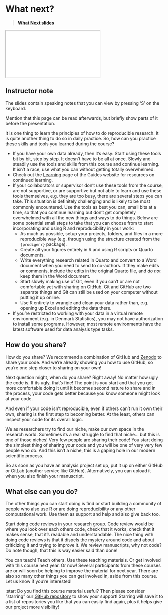 # What next?

> [**What Next slides**](../slides/what-next.html)

<div>

```{=html}
<iframe class="slide-deck" src="../slides/what-next.html"></iframe>
```

</div>

::: {.callout-note collapse="true"}
## Instructor note

The slides contain speaking notes that you can view by pressing 'S' on
the keyboard.

Mention that this page can be read afterwards, but briefly show parts of
it before the presentation.
:::

It is one thing to learn the principles of how to do reproducible
research. It is quite another thing to do so in daily practice. So, how
can you practice these skills and tools you learned during the course?

-   If you have your own data already, then it's easy: Start using these
    tools bit by bit, step by step. It doesn't have to be all at once.
    Slowly and steadily use the tools and skills from this course and
    continue learning. It isn't a race, use what you can without getting
    totally overwhelmed.
-   Check out the [Learning](https://guides.rostools.org/learning.html)
    page of the Guides website for resources on continued learning.
-   If your collaborators or supervisor don't use these tools from the
    course, are not supportive, or are supportive but not able to learn
    and use these tools themselves, e.g. they are too busy, there are
    several steps you can take. This situation is definitely challenging
    and is likely to be most commonly encountered. Use the tools as best
    you can, small bits at a time, so that you continue learning but
    don't get completely overwhelmed with all the new things and ways to
    do things. Below are some potential small steps to take that you can
    choose from to start incorporating and using R and reproducibility
    in your work:
    -   As much as possible, setup your projects, folders, and files in
        a more reproducible way (e.g. through using the structure
        created from the `{prodigenr}` package).
    -   Create all your figures entirely in R and using R scripts or
        Quarto documents.
    -   Write everything research related in Quarto and convert to a
        Word document when you need to send to co-authors. If they make
        edits or comments, include the edits in the original Quarto
        file, and *do not* keep them in the Word document.
    -   Start slowly making use of Git, even if you can't or are not
        comfortable yet with sharing on GitHub. Git and GitHub are two
        separate things and Git can still be used on your computer
        without putting it up online.
    -   Use R entirely to wrangle and clean your data rather than, e.g.
        opening up Excel and editing the data there.
-   If you're restricted to working with your data in a virtual remote
    environment (e.g. in Denmark Statistics), you may not have
    authorization to install some programs. However, most remote
    environments have the latest software used for data analysis type
    tasks.

## How do you share?

How do you share? We recommend a combination of GitHub and
[Zenodo](https://zenodo.org/) to share your code. And we're already
showing you how to use GitHub, so you're one step closer to sharing on
your own!

Next question might, when do you share? Right away! No matter how ugly
the code is. If its ugly, that's fine! The point is you start and that
you get more comfortable doing it until it becomes second nature to
share and in the process, your code gets better because you know someone
might look at your code.

And even if your code isn't reproducible, even if others can't run it
own their own, sharing is the first step to becoming better. At the
least, others can inspect your code for its overall logic.

We as researchers try to find our niche, make our own space in the
research world. Sometimes its a real struggle to find that niche... but
this is one of those niches! Very few people are sharing their code! You
start doing the simplest thing of sharing your code and you will be one
of very very few people who do. And this isn't a niche, this is a gaping
hole in our modern scientific process.

So as soon as you have an analysis project set up, put it up on either
GitHub or GitLab (another service like GitHub). Alternatively, you can
upload it when you also finish your manuscript.

## What else can you do?

The other things you can start doing is find or start building a
community of people who also use R or are doing reproducibility or any
other computational work. Use them as support and help and also give
back too.

Start doing code reviews in your research group. Code review would be
where you look over each others code, check that it works, check that it
makes sense, that it's readable and understandable. The nice thing with
doing code reviews is that it dispels the mystery around code and about
criticizing it and trying to improve it. We review manuscripts, why not
code? Do note though, that this is way easier said than done!

You can teach! Teach others. Use these teaching materials. Or get
involved with this course next year. Or now! Several participants from
these courses are or will soon be helping to improve the material for
next year. There are also so many other things you can get involved in,
aside from this course. Let us know if you're interested!

::: {.callout-important appearance="default"}
:star: Do you find this course material useful? Then please consider
"starring" our [GitHub
repository](https://github.com/rostools/r-cubed-intro/) to show your
support! Starring will save it to a list of repositories you like that
you can easily find again, plus it helps give our project more
visibility!
:::

